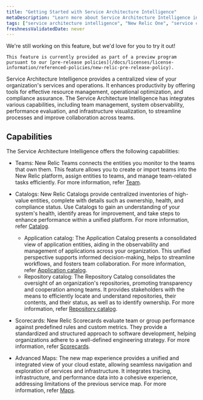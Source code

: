 ```yaml
---
title: "Getting Started with Service Architecture Intelligence"
metaDescription: "Learn more about Service Architecture Intelligence in New Relic One."
tags: ["service architecture intelligence", "New Relic One", "service catalog", "scorecards", "catalog", "inventory catalog", "repository catalog", "team"]
freshnessValidatedDate: never
---
```



<Callout title="preview">
    We're still working on this feature, but we'd love for you to try it out!

    This feature is currently provided as part of a preview program pursuant to our [pre-release policies](/docs/licenses/license-information/referenced-policies/new-relic-pre-release-policy).
</Callout>


Service Architecture Intelligence provides a centralized view of your organization's services and operations. It enhances productivity by offering tools for effective resource management, operational optimization, and compliance assurance. The Service Architecture Intelligence has integrates various capabilities, including team management, system observability, performance evaluation, and infrastructure visualization, to streamline processes and improve collaboration across teams.

## Capabilities

The Service Architecture Intelligence offers the following capabilities:

- Teams: New Relic Teams connects the entities you monitor to the teams that own them. This feature allows you to create or import teams into the New Relic platform, assign entities to teams, and manage team-related tasks efficiently. For more information, refer [Team](/docs/service-architecture-intelligence/teams/teams).

- Catalogs: New Relic Catalogs provide centralized inventories of high-value entities, complete with details such as ownership, health, and compliance status. Use Catalogs to gain an understanding of your system's health, identify areas for improvement, and take steps to enhance performance within a unified platform. For more information, refer [Catalog](/docs/service-architecture-intelligence/catalogs/catalogs).

    - Application catalog: The Application Catalog presents a consolidated view of application entities, aiding in the observability and management of applications across your organization. This unified perspective supports informed decision-making, helps to streamline workflows, and fosters team collaboration. For more information, refer [Application catalog](/docs/service-architecture-intelligence/catalogs/applications-catalog).
    - Repository catalog: The Repository Catalog consolidates the oversight of an organization's repositories, promoting transparency and cooperation among teams. It provides stakeholders with the means to efficiently locate and understand repositories, their contents, and their status, as well as to identify ownership. For more information, refer [Repository catalog](/docs/service-architecture-intelligence/catalogs/repositoryCatalog).

- Scorecards: New Relic Scorecards evaluate team or group performance against predefined rules and custom metrics. They provide a standardized and structured approach to software development, helping organizations adhere to a well-defined engineering strategy. For more information, refer [Scorecards](/docs/service-architecture-intelligence/scorecards/getting-started).

- Advanced Maps: The new map experience provides a unified and integrated view of your cloud estate, allowing seamless navigation and exploration of services and infrastructure. It integrates tracing, infrastructure, and performance data into a cohesive experience, addressing limitations of the previous service map. For more information, refer [Maps](/docs/service-architecture-intelligence/maps/advanced-maps).